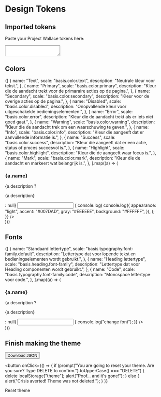 
<Meta title="Basis Thema/Theme Builder" />

# Design Tokens

## Imported tokens

Paste your Project Wallace tokens here:

<textarea></textarea>

## Colors

<div>
  {[
    {
      name: "Text",
      scale: "basis.color.text",
      description: "Neutrale kleur voor tekst.",
    },
    {
      name: "Primary",
      scale: "basis.color.primary",
      description: "Kleur die de aandacht trekt voor de primaraire acties op de pagina.",
    },
    {
      name: "Secondary",
      scale: "basis.color.secondary",
      description: "Kleur voor de overige acties op de pagina.",
    },
    {
      name: "Disabled",
      scale: "basis.color.disabled",
      description: "Onopvallende kleur voor uitgeschakelde bedieningselementen.",
    },
    {
      name: "Error",
      scale: "basis.color.error",
      description: "Kleur die de aandacht trekt als er iets niet goed gaat.",
    },
    {
      name: "Warning",
      scale: "basis.color.warning",
      description: "Kleur die de aandacht trek om een waarschuwing te geven.",
    },
    {
      name: "Info",
      scale: "basis.color.info",
      description: "Kleur die aangeeft dat er aanvullende informatie is.",
    },
    {
      name: "Success",
      scale: "basis.color.success",
      description: "Kleur die aangeeft dat er een actie, status of proces succesvol is.",
    },
    {
      name: "Highlight",
      scale: "basis.color.highlight",
      description: "Kleur die de aangeeft waar focus is.",
    },
    {
      name: "Mark",
      scale: "basis.color.mark",
      description: "Kleur die de aandacht en markeert wat belangrijk is.",
    },
  ].map((a) => (
    <div>
      <h3>{a.name}</h3>
      {a.description ? <p>{a.description}</p> : null}
      <input
        type="text"
        onInput={() => {
          console.log(
            console.log({
              appearance: "light",
              accent: "#007DAD",
              gray: "#EEEEEE",
              background: "#FFFFFF",
            }),
          );
        }}
      />
    </div>
  ))}
</div>

## Fonts

<div>
  {[
    {
      name: "Standaard lettertype",
      scale: "basis.typography.font-family.default",
      description: "Lettertype dat voor lopende tekst en bedieningselementen wordt gebruikt.",
    },
    {
      name: "Heading lettertype",
      scale: "basis.heading.font-family",
      description: "Lettertype dat voor Heading componenten wordt gebruikt.",
    },
    {
      name: "Code",
      scale: "basis.typography.font-family.code",
      description: "Monospace lettertype voor code.",
    },
  ].map((a) => (
    <div>
      <h3>{a.name}</h3>
      {a.description ? <p>{a.description}</p> : null}
      <input
        type="text"
        onInput={() => {
          console.log("change font");
        }}
      />
    </div>
  ))}
</div>

## Finish making the theme

<button>Download JSON</button>

<button
  onClick={() => {
    if (prompt("You are going to reset your theme. Are you sure? Type DELETE to confirm.").toUpperCase() === "DELETE") {
      delete localStorage["theme"];
      alert("Poof... and it's gone!");
    } else {
      alert("Crisis averted! Theme was not deleted.");
    }
  }}
>
  Reset theme
</button>
